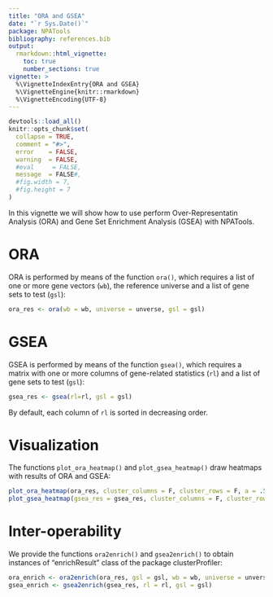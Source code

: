 ```yaml
---
title: "ORA and GSEA"
date: "`r Sys.Date()`"
package: NPATools
bibliography: references.bib
output:
  rmarkdown::html_vignette:
    toc: true
    number_sections: true
vignette: >
  %\VignetteIndexEntry{ORA and GSEA}
  %\VignetteEngine{knitr::rmarkdown}
  %\VignetteEncoding{UTF-8}
---
```


```r
devtools::load_all()
knitr::opts_chunk$set(
  collapse = TRUE,
  comment = "#>",
  error    = FALSE,
  warning  = FALSE,
  #eval     = FALSE,
  message  = FALSE#,
  #fig.width = 7,
  #fig.height = 7
)
```

In this vignette we will show how to use perform Over-Representatin Analysis (ORA) and Gene Set Enrichment Analysis (GSEA) with NPATools.

# ORA

ORA is performed by means of the function `ora()`, which requires a list of one or more gene vectors (`wb`), the reference universe and a list of gene sets to test (`gsl`):

```r
ora_res <- ora(wb = wb, universe = unverse, gsl = gsl)
```

# GSEA

GSEA is performed by means of the function `gsea()`, which requires a matrix with one or more columns of gene-related statistics (`rl`) and a list of gene sets to test (`gsl`):

```r
gsea_res <- gsea(rl=rl, gsl = gsl)
```

By default, each column of `rl` is sorted in decreasing order.

# Visualization

The functions `plot_ora_heatmap()` and `plot_gsea_heatmap()` draw heatmaps with results of ORA and GSEA:

```r
plot_ora_heatmap(ora_res, cluster_columns = F, cluster_rows = F, a = .5, na_col = "gold")
plot_gsea_heatmap(gsea_res = gsea_res, cluster_columns = F, cluster_rows = F, a = .5, na_col = "gold")
```

# Inter-operability

We provide the functions `ora2enrich()` and `gsea2enrich()` to obtain instances of "enrichResult" class of the package clusterProfiler:

```r
ora_enrich <- ora2enrich(ora_res, gsl = gsl, wb = wb, universe = unverse)
gsea_enrich <- gsea2enrich(gsea_res, rl = rl, gsl = gsl)
```

